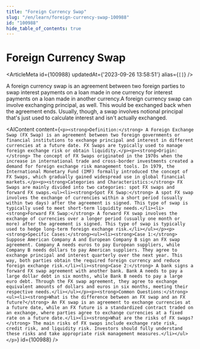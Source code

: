 ```yaml
---
title: "Foreign Currency Swap"
slug: "/en/learn/foreign-currency-swap-100988"
id: "100988"
hide_table_of_contents: true
---
```



# Foreign Currency Swap

<ArticleMeta id={100988} updatedAt={'2023-09-26 13:58:51'} alias={`[]`} />
<div className='border-solid border-b border-t-0 my-4 border-[var(--ifm-color-gray-300)]' />

A foreign currency swap is an agreement between two foreign parties to swap interest payments on a loan made in one currency for interest payments on a loan made in another currency.A foreign currency swap can involve exchanging principal, as well. This would be exchanged back when the agreement ends. Usually, though, a swap involves notional principal that's just used to calculate interest and isn't actually exchanged.

<AIContent content={`<p><strong>Definition:</strong> A Foreign Exchange Swap (FX Swap) is an agreement between two foreign governments or financial institutions to exchange principal and interest in different currencies at a future date. FX Swaps are typically used to manage foreign exchange risk or obtain liquidity.</p><p><strong>Origin:</strong> The concept of FX Swaps originated in the 1970s when the increase in international trade and cross-border investments created a demand for foreign exchange risk management tools. In 1979, the International Monetary Fund (IMF) formally introduced the concept of FX Swaps, which gradually gained widespread use in global financial markets.</p><p><strong>Categories and Characteristics:</strong> FX Swaps are mainly divided into two categories: spot FX swaps and forward FX swaps.<ul><li><strong>Spot FX Swap:</strong> A spot FX swap involves the exchange of currencies within a short period (usually within two days) after the agreement is signed. This type of swap is typically used to meet short-term liquidity needs.</li><li><strong>Forward FX Swap:</strong> A forward FX swap involves the exchange of currencies over a longer period (usually one month or more) after the agreement is signed. This type of swap is typically used to hedge long-term foreign exchange risk.</li></ul></p><p><strong>Specific Cases:</strong><ul><li><strong>Case 1:</strong> Suppose American Company A and European Company B sign an FX swap agreement. Company A needs euros to pay European suppliers, while Company B needs dollars to pay American suppliers. They agree to exchange principal and interest quarterly over the next year. This way, both parties obtain the required foreign currency and reduce foreign exchange risk.</li><li><strong>Case 2:</strong> A bank signs a forward FX swap agreement with another bank. Bank A needs to pay a large dollar debt in six months, while Bank B needs to pay a large euro debt. Through the FX swap agreement, they agree to exchange equivalent amounts of dollars and euros in six months, meeting their respective needs.</li></ul></p><p><strong>Common Questions:</strong><ul><li><strong>What is the difference between an FX swap and an FX future?</strong> An FX swap is an agreement to exchange currencies at a future date, while an FX future is a standardized contract traded on an exchange, where parties agree to exchange currencies at a fixed rate on a future date.</li><li><strong>What are the risks of FX swaps?</strong> The main risks of FX swaps include exchange rate risk, credit risk, and liquidity risk. Investors should fully understand these risks and take appropriate risk management measures.</li></ul></p>`} id={100988} />
